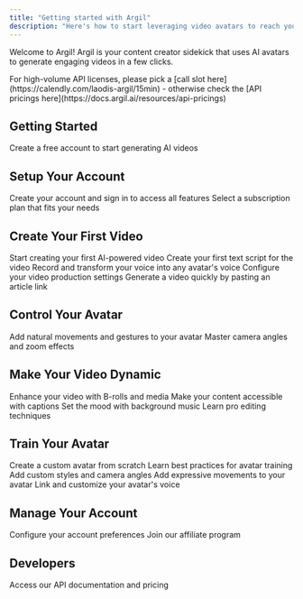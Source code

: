 ```yaml
---
title: "Getting started with Argil"
description: "Here's how to start leveraging video avatars to reach your goals"
---
```


Welcome to Argil\! Argil is your content creator sidekick that uses AI avatars to generate engaging videos in a few clicks.

<Note>
  For high-volume API licenses, please pick a [call slot here](https://calendly.com/laodis-argil/15min) - otherwise check the [API pricings here](https://docs.argil.ai/resources/api-pricings)
</Note>

## Getting Started

<Card title="Create your account" icon="user" color="purple" href="https://app.argil.ai/">
  Create a free account to start generating AI videos
</Card>

<Card title="Watch this full video tutorial to get the best out of Argil" icon="clapperboard-play" color="#9e0983" href="https://youtu.be/raWKq7SwD6k?si=bBUYMDpKst9lVtSg">
  
</Card>

## Setup Your Account

<CardGroup cols={2}>
  <Card title="Sign up and sign in" icon="user-plus" color="purple" href="/resources/sign-up-sign-in">
    Create your account and sign in to access all features
  </Card>
  <Card title="Choose your plan" icon="credit-card" color="purple" href="/resources/subscription-and-plans">
    Select a subscription plan that fits your needs
  </Card>
</CardGroup>

## Create Your First Video

<CardGroup cols={2}>
  <Card title="Create a video" icon="video" color="purple" href="/resources/create-a-video">
    Start creating your first AI-powered video
  </Card>
  <Card title="Write your script" icon="pen" color="purple" href="/resources/create-a-video#writing-script">
    Create your first text script for the video
  </Card>
  <Card title="Record your voice" icon="microphone" color="purple" href="/resources/audio-and-voicetovoice">
    Record and transform your voice into any avatar's voice
  </Card>
  <Card title="Production settings" icon="sliders" color="purple" href="/resources/create-a-video#production-settings">
    Configure your video production settings
  </Card>
  <Card title="Use templates" icon="copy" color="purple" href="/resources/article-to-video">
    Generate a video quickly by pasting an article link
  </Card>
</CardGroup>

## Control Your Avatar

<CardGroup cols={2}>
  <Card title="Body language" icon="person-walking" color="purple" href="/resources/body-language">
    Add natural movements and gestures to your avatar
  </Card>
  <Card title="Camera control" icon="camera" color="purple" href="/resources/cameras-angles">
    Master camera angles and zoom effects
  </Card>
</CardGroup>

## Make Your Video Dynamic

<CardGroup cols={2}>
  <Card title="Add media" icon="photo-film" color="purple" href="/resources/brolls">
    Enhance your video with B-rolls and media
  </Card>
  <Card title="Add captions" icon="closed-captioning" color="purple" href="/resources/captions">
    Make your content accessible with captions
  </Card>
  <Card title="Add music" icon="music" color="purple" href="/resources/music">
    Set the mood with background music
  </Card>
  <Card title="Editing tips" icon="wand-magic-sparkles" color="purple" href="/resources/editingtips">
    Learn pro editing techniques
  </Card>
</CardGroup>

## Train Your Avatar

<CardGroup cols={2}>
  <Card title="Create avatar" icon="user-plus" color="purple" href="/resources/create-avatar-from-image">
    Create a custom avatar from scratch
  </Card>
  <Card title="Training tips" icon="graduation-cap" color="purple" href="/resources/training-tips">
    Learn best practices for avatar training
  </Card>
  <Card title="Style & camera" icon="camera-retro" color="purple" href="/resources/styles-and-cameras">
    Add custom styles and camera angles
  </Card>
  <Card title="Body language" icon="person-rays" color="purple" href="/resources/create-body-language">
    Add expressive movements to your avatar
  </Card>
  <Card title="Voice setup" icon="microphone-lines" color="purple" href="/resources/link-a-voice">
    Link and customize your avatar's voice
  </Card>
</CardGroup>

## Manage Your Account

<CardGroup cols={2}>
  <Card title="Account settings" icon="gear" color="purple" href="/resources/account-settings">
    Configure your account preferences
  </Card>
  <Card title="Affiliate program" icon="handshake" color="purple" href="/resources/affiliates">
    Join our affiliate program
  </Card>
</CardGroup>

## Developers

<Card title="API Documentation" icon="code" color="purple" href="/resources/api-pricings">
  Access our API documentation and pricing
</Card>